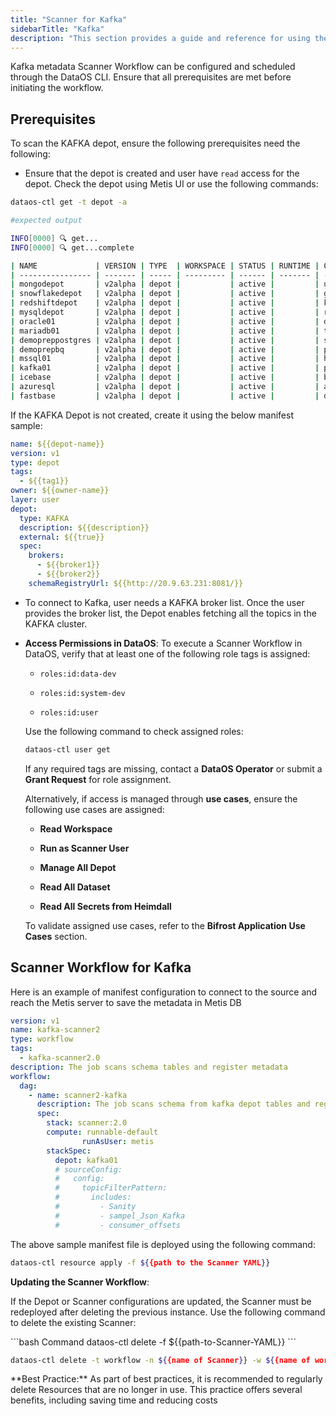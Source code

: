 ```yaml
---
title: "Scanner for Kafka"
sidebarTitle: "Kafka"
description: "This section provides a guide and reference for using the Kafka metadata Scanner Workflow. It includes configuration steps, and required access permissions for execution."
---
```


Kafka metadata Scanner Workflow can be configured and scheduled through the DataOS CLI. Ensure that all prerequisites are met before initiating the workflow.

## Prerequisites

To scan the KAFKA depot, ensure the following prerequisites need the following:

* Ensure that the depot is created and user have `read` access for the depot. Check the depot using Metis UI or use the following commands:

```bash
dataos-ctl get -t depot -a
```

```bash
#expected output

INFO[0000] 🔍 get...
INFO[0000] 🔍 get...complete

| NAME             | VERSION | TYPE  | WORKSPACE | STATUS | RUNTIME | OWNER      |
| ---------------- | ------- | ----- | --------- | ------ | ------- | ---------- |
| mongodepot       | v2alpha | depot |           | active |         | usertest   |
| snowflakedepot   | v2alpha | depot |           | active |         | gojo       |
| redshiftdepot    | v2alpha | depot |           | active |         | kira       |
| mysqldepot       | v2alpha | depot |           | active |         | ryuk       |
| oracle01         | v2alpha | depot |           | active |         | drdoom     |
| mariadb01        | v2alpha | depot |           | active |         | tonystark  |
| demopreppostgres | v2alpha | depot |           | active |         | slimshaddy |
| demoprepbq       | v2alpha | depot |           | active |         | pengvin    |
| mssql01          | v2alpha | depot |           | active |         | hulk       |
| kafka01          | v2alpha | depot |           | active |         | peeter     |
| icebase          | v2alpha | depot |           | active |         | blackpink  |
| azuresql         | v2alpha | depot |           | active |         | arnold     |
| fastbase         | v2alpha | depot |           | active |         | ddevil     |

```

If the KAFKA Depot is not created, create it using the below manifest sample:

```yaml
name: ${{depot-name}}
version: v1
type: depot
tags:
  - ${{tag1}}
owner: ${{owner-name}}
layer: user
depot:
  type: KAFKA                     
  description: ${{description}}
  external: ${{true}}
  spec:                           
    brokers:
      - ${{broker1}}
      - ${{broker2}}
    schemaRegistryUrl: ${{http://20.9.63.231:8081/}}
```

* To connect to Kafka, user needs a KAFKA broker list. Once the user provides the broker list, the Depot enables fetching all the topics in the KAFKA cluster.

* **Access Permissions in DataOS**:
    To execute a Scanner Workflow in DataOS, verify that at least one of the following role tags is assigned:
    
    * `roles:id:data-dev`
    
    * `roles:id:system-dev`
    
    * `roles:id:user`
    
    Use the following command to check assigned roles:
    
    ```bash
    dataos-ctl user get
    ```
    
    If any required tags are missing, contact a **DataOS Operator** or submit a **Grant Request** for role assignment.
    
    Alternatively, if access is managed through **use cases**, ensure the following use cases are assigned:
    
    * **Read Workspace**
    
    * **Run as Scanner User**
    
    * **Manage All Depot**
    
    * **Read All Dataset**
    
    * **Read All Secrets from Heimdall**
    
    To validate assigned use cases, refer to the **Bifrost Application Use Cases** section.


## Scanner Workflow for Kafka

Here is an example of manifest configuration to connect to the source and reach the Metis server to save the metadata in Metis DB

```yaml
version: v1
name: kafka-scanner2
type: workflow
tags: 
  - kafka-scanner2.0
description: The job scans schema tables and register metadata
workflow: 
  dag: 
    - name: scanner2-kafka
      description: The job scans schema from kafka depot tables and register metadata to metis2
      spec:
        stack: scanner:2.0
        compute: runnable-default
                runAsUser: metis
        stackSpec: 
          depot: kafka01
          # sourceConfig:
          #   config:
          #     topicFilterPattern:
          #       includes:
          #         - Sanity
          #         - sampel_Json_Kafka
          #         - consumer_offsets
```

The above sample manifest file is deployed using the following command:

```bash
dataos-ctl resource apply -f ${{path to the Scanner YAML}}
```

**Updating the Scanner Workflow**:

If the Depot or Scanner configurations are updated, the Scanner must be redeployed after deleting the previous instance. Use the following command to delete the existing Scanner:

<CodeGroup>
  ```bash Command
  dataos-ctl delete -f ${{path-to-Scanner-YAML}}
  ```

  ```bash Alternative Command
  dataos-ctl delete -t workflow -n ${{name of Scanner}} -w ${{name of workspace}}
  ```
</CodeGroup>

<Note>
  **Best Practice:** As part of best practices, it is recommended to regularly delete Resources that are no longer in use. This practice offers several benefits, including saving time and reducing costs
</Note>
